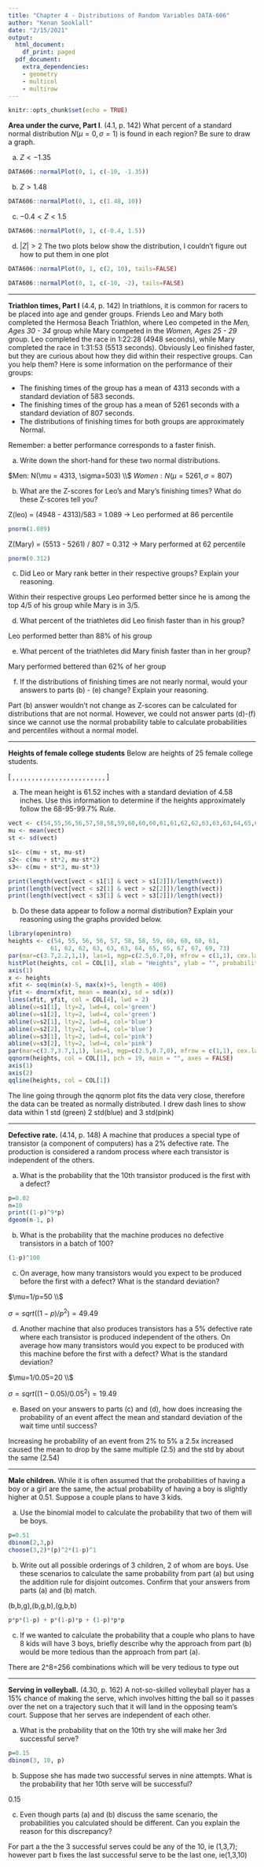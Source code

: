 ```yaml
---
title: "Chapter 4 - Distributions of Random Variables DATA-606"
author: "Kenan Sooklall"
date: "2/15/2021"
output:
  html_document:
    df_print: paged
  pdf_document:
    extra_dependencies:
    - geometry
    - multicol
    - multirow
---
```



```r
knitr::opts_chunk$set(echo = TRUE)
```

**Area under the curve, Part I**. (4.1, p. 142) What percent of a standard normal distribution $N(\mu=0, \sigma=1)$ is found in each region? Be sure to draw a graph.

(a) $Z < -1.35$

```r
DATA606::normalPlot(0, 1, c(-10, -1.35))
```

(b) $Z > 1.48$

```r
DATA606::normalPlot(0, 1, c(1.48, 10))
```

(c) $-0.4 < Z < 1.5$

```r
DATA606::normalPlot(0, 1, c(-0.4, 1.5))
```

(d) $|Z| > 2$
The two plots below show the distribution, I couldn't figure out how to put them in one plot
```r
DATA606::normalPlot(0, 1, c(2, 10), tails=FALSE)
```

```r
DATA606::normalPlot(0, 1, c(-10, -2), tails=FALSE)
```




--------------------------------------------------------------------------------

\clearpage

**Triathlon times, Part I** (4.4, p. 142) In triathlons, it is common for racers to be placed into age and gender groups. Friends Leo and Mary both completed the Hermosa Beach Triathlon, where Leo competed in the *Men, Ages 30 - 34* group while Mary competed in the *Women, Ages 25 - 29* group. Leo completed the race in 1:22:28 (4948 seconds), while Mary completed the race in 1:31:53 (5513 seconds). Obviously Leo finished faster, but they are curious about how they did within their respective groups. Can you help them? Here is some information on the performance of their groups:

* The finishing times of the \textit{Men, Ages 30 - 34} group has a mean of 4313 seconds with a standard deviation of 583 seconds.
* The finishing times of the \textit{Women, Ages 25 - 29} group has a mean of 5261 seconds with a standard deviation of 807 seconds.
* The distributions of finishing times for both groups are approximately Normal.

Remember: a better performance corresponds to a faster finish.

(a) Write down the short-hand for these two normal distributions.

$Men: N(\mu = 4313, \sigma=503) \\$
$Women: N(\mu = 5261, \sigma=807)$

(b) What are the Z-scores for Leo's and Mary's finishing times? What do these Z-scores tell you?

Z(leo) = (4948 - 4313)/583 = 1.089 -> Leo performed at 86 percentile
```r
pnorm(1.089)
```

Z(Mary) = (5513 - 5261) / 807 = 0.312 -> Mary performed at 62 percentile
```r
pnorm(0.312)
```

(c) Did Leo or Mary rank better in their respective groups? Explain your reasoning.

Within their respective groups Leo performed better since he is among the top 4/5 of his group while Mary is in 3/5.

(d) What percent of the triathletes did Leo finish faster than in his group?

Leo performed better than 88% of his group

(e) What percent of the triathletes did Mary finish faster than in her group?

Mary performed bettered than 62% of her group

(f) If the distributions of finishing times are not nearly normal, would your answers to parts (b) - (e) change? Explain your reasoning.

Part (b) answer wouldn't not change as Z-scores can be calculated for distributions that are not normal. However, we could not answer parts (d)-(f) since we cannot use the normal probability table to calculate probabilities and percentiles without a normal model.


--------------------------------------------------------------------------------

\clearpage

**Heights of female college students** Below are heights of 25 female college students.

\[ \stackrel{1}{54}, \stackrel{2}{55}, \stackrel{3}{56}, \stackrel{4}{56}, 
\stackrel{5}{57}, \stackrel{6}{58}, \stackrel{7}{58}, \stackrel{8}{59}, 
\stackrel{9}{60}, \stackrel{10}{60}, \stackrel{11}{60}, \stackrel{12}{61}, 
\stackrel{13}{61}, \stackrel{14}{62}, \stackrel{15}{62}, \stackrel{16}{63}, 
\stackrel{17}{63}, \stackrel{18}{63}, \stackrel{19}{64}, \stackrel{20}{65}, 
\stackrel{21}{65}, \stackrel{22}{67}, \stackrel{23}{67}, \stackrel{24}{69}, 
\stackrel{25}{73} \]

(a) The mean height is 61.52 inches with a standard deviation of 4.58 inches. Use this information to determine if the heights approximately follow the 68-95-99.7% Rule.

```r
vect <- c(54,55,56,56,57,58,58,59,60,60,60,61,61,62,62,63,63,63,64,65,65,67,67,69,73)
mu <- mean(vect)
st <- sd(vect)

s1<- c(mu + st, mu-st)
s2<- c(mu + st*2, mu-st*2)
s3<- c(mu + st*3, mu-st*3)
```

```r
print(length(vect[vect < s1[1] & vect > s1[2]])/length(vect))
print(length(vect[vect < s2[1] & vect > s2[2]])/length(vect))
print(length(vect[vect < s3[1] & vect > s3[2]])/length(vect))
```

(b) Do these data appear to follow a normal distribution? Explain your reasoning using the graphs provided below.

```r
library(openintro)
heights <- c(54, 55, 56, 56, 57, 58, 58, 59, 60, 60, 60, 61, 
            61, 62, 62, 63, 63, 63, 64, 65, 65, 67, 67, 69, 73)
par(mar=c(3.7,2.2,1,1), las=1, mgp=c(2.5,0.7,0), mfrow = c(1,1), cex.lab = 1.5, cex.axis = 1.5)
histPlot(heights, col = COL[1], xlab = "Heights", ylab = "", probability = TRUE, axes = FALSE, ylim = c(0,0.085))
axis(1)
x <- heights
xfit <- seq(min(x)-5, max(x)+5, length = 400)
yfit <- dnorm(xfit, mean = mean(x), sd = sd(x))
lines(xfit, yfit, col = COL[4], lwd = 2)
abline(v=s1[1], lty=2, lwd=4, col='green')
abline(v=s1[2], lty=2, lwd=4, col='green')
abline(v=s2[1], lty=2, lwd=4, col='blue')
abline(v=s2[2], lty=2, lwd=4, col='blue')
abline(v=s3[1], lty=2, lwd=4, col='pink')
abline(v=s3[2], lty=2, lwd=4, col='pink')
par(mar=c(3.7,3.7,1,1), las=1, mgp=c(2.5,0.7,0), mfrow = c(1,1), cex.lab = 1.5, cex.axis = 1.5)
qqnorm(heights, col = COL[1], pch = 19, main = "", axes = FALSE)
axis(1)
axis(2)
qqline(heights, col = COL[1])
```

The line going through the qqnorm plot fits the data very close, therefore the data can be treated as normally distributed. I drew dash lines to show data within 1 std (green) 2 std(blue) and 3 std(pink)




--------------------------------------------------------------------------------

\clearpage
**Defective rate.** (4.14, p. 148) A machine that produces a special type of transistor (a component of computers) has a 2% defective rate. The production is considered a random process where each transistor is independent of the others.

(a) What is the probability that the 10th transistor produced is the first with a defect?
```r
p=0.02
n=10
print((1-p)^9*p)
dgeom(n-1, p)
```

(b) What is the probability that the machine produces no defective transistors in a batch of 100?
```r
(1-p)^100
```

(c) On average, how many transistors would you expect to be produced before the first with a defect? What is the standard deviation?

$\mu=1/p=50 \\$

$\sigma=sqrt((1-p)/p^2)=49.49$

(d) Another machine that also produces transistors has a 5% defective rate where each transistor
is produced independent of the others. On average how many transistors would you expect to be produced with this machine before the first with a defect? What is the standard deviation?

$\mu=1/0.05=20 \\$

$\sigma=sqrt((1-0.05)/0.05^2)=19.49$

(e) Based on your answers to parts (c) and (d), how does increasing the probability of an event affect the mean and standard deviation of the wait time until success?

Increasing he probability of an event from 2% to 5% a 2.5x increased caused the mean to drop by the same multiple (2.5) and the std by about the same (2.54)



--------------------------------------------------------------------------------

\clearpage

**Male children.** While it is often assumed that the probabilities of having a boy or a girl are the same, the actual probability of having a boy is slightly higher at 0.51. Suppose a couple plans to have 3 kids.

(a) Use the binomial model to calculate the probability that two of them will be boys.

```r
p=0.51
dbinom(2,3,p)
choose(3,2)*(p)^2*(1-p)^1
```

(b) Write out all possible orderings of 3 children, 2 of whom are boys. Use these scenarios to calculate the same probability from part (a) but using the addition rule for disjoint outcomes. Confirm that your answers from parts (a) and (b) match.

(b,b,g),(b,g,b),(g,b,b)
```r
p*p*(1-p) + p*(1-p)*p + (1-p)*p*p
```

(c) If we wanted to calculate the probability that a couple who plans to have 8 kids will have 3 boys, briefly describe why the approach from part (b) would be more tedious than the approach from part (a).

There are 2^8=256 combinations which will be very tedious to type out


--------------------------------------------------------------------------------

\clearpage

**Serving in volleyball.** (4.30, p. 162) A not-so-skilled volleyball player has a 15% chance of making the serve, which involves hitting the ball so it passes over the net on a trajectory such that it will land in the opposing team's court. Suppose that her serves are independent of each other.

(a) What is the probability that on the 10th try she will make her 3rd successful serve?
```r
p=0.15
dbinom(3, 10, p)
```

(b) Suppose she has made two successful serves in nine attempts. What is the probability that her 10th serve will be successful?

0.15

(c) Even though parts (a) and (b) discuss the same scenario, the probabilities you calculated should be different. Can you explain the reason for this discrepancy?

For part a the the 3 successful serves could be any of the 10, ie (1,3,7); however part b fixes the last successful serve to be the last one, ie(1,3,10)